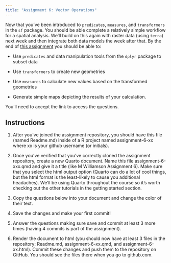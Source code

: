 ```yaml
---
title: "Assignment 6: Vector Operations"
---
```


Now that you've been introduced to `predicates`, `measures`, and `transformers` in the `sf` package. You should be able complete a relatively simple workflow for a spatial analysis. We'll build on this again with raster data (using `terra`) next week and then integrate both data models the week after that. By the end of [this assignment](https://classroom.github.com/a/m4HXUM-S) you should be able to:

* Use `predicates` and data manipulation tools from the `dplyr` package to subset data

* Use `transformers` to create new geometries

* Use `measures` to calculate new values based on the transformed geometries

* Generate simple maps depicting the results of your calculation.


You'll need to accept the link to access the questions. 

## Instructions

1. After you've joined the assignment repository, you should have this file (named Readme.md) inside of a R project named assignment-6-xx where xx is your github username (or initials).

2. Once you've verified that you've correctly cloned the assignment repository, create a new Quarto document. Name this file assignment-6-xxx.qmd and give it a title (like M Williamson Assignment 6). Make sure that you select the html output option (Quarto can do a lot of cool things, but the html format is the least-likely to cause you additional headaches). We'll be using Quarto throughout the course so it's worth checking out the other tutorials in the getting started section.

3. Copy the questions below into your document and change the color of their text.

4. Save the changes and make your first commit!

5. Answer the questions making sure save and commit at least 3 more times (having 4 commits is part of the assignment).

6. Render the document to html (you should now have at least 3 files in the repository: Readme.md, assignment-6-xx.qmd, and assignment-6-xx.html). Commit these changes and push them to the repository on GitHub. You should see the files there when you go to github.com.